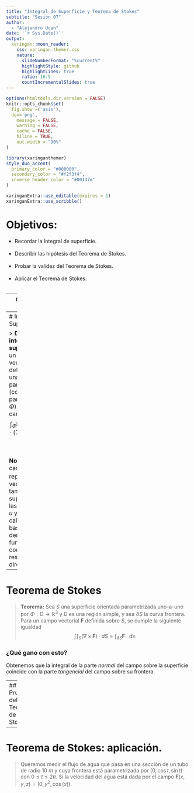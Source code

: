 ```yaml
---
title: "Integral de Superficie y Teorema de Stokes"
subtitle: "Sesión 07"
author: 
  - "Alejandro Ucan"
date: '`r Sys.Date()`'
output:
  xaringan::moon_reader:
    css: xaringan-themer.css
    nature:
      slideNumberFormat: "%current%"
      highlightStyle: github
      highlightLines: true
      ratio: 16:9
      countIncrementalSlides: true
---
```


```r
options(htmltools.dir.version = FALSE)
knitr::opts_chunk$set(
  fig.show =('asis'),
  dev='png',
	message = FALSE,
	warning = FALSE,
	cache = FALSE,
	hiline = TRUE,
	out.width = "90%"
)
```

```r
library(xaringanthemer)
style_duo_accent(
  primary_color = "#000080",
  secondary_color = "#f2f3f4",
  inverse_header_color = "#00147e"
)
```

```r
xaringanExtra::use_editable(expires = 1)
xaringanExtra::use_scribble()
```
# Objetivos:

 * Recordar la Integral de superficie. <br/><br/>
 * Describir las hipótesis del Teorema de Stokes. <br/><br/>
 * Probar la validez del Teorema de Stokes. <br/><br/>
 * Aplicar el Teorema de Stokes. <br/><br/>


---
# Recordar que...

> __Definición:__ Una superficie _paramétrica_ es una función $\Phi:[a,b]\times[c,d]\to \mathbb{R}^3$ con una regla de asignación $$\Phi(u,v)=\left(\phi_1(u,v),\phi_2(u,v),\phi_3(u,v)\right).$$

<br/><br/>

__Ejemplos:__ 
  * Una gráfica de una función $f(x,y)$ es una superficie paramétrica, cuya parametrización es $(u,v,f(u,v))$ donde $[a,b]\times[c,d]$ es el dominio de la función $f$. <br/><br/>
  
  * El casco esférico del norte es una superficie paramétrica, cuya parametrización es $$(\cos(\theta)\sin(\phi),\sin(\theta)\sin(\phi),\cos(\phi))$$ donde $\theta\in[0,2\pi)$ y $\phi\in[0,\pi/2].$

---
# Integral de Superficie.

> __Definición:__ La __integral de superficie__ de un campo vectorial $\mathbf{F}$ definido sobre una superficie paramétrica $S$ (con parametrización $\Phi$) es la cantidad: $$\int_\Phi \mathbf{F}\cdot dS = {\int\!\int}_D \mathbf{F}\cdot \left(T_u \times T_v\right) du dv.$$

<br/><br/>
__Nota:__ en este caso $T_u$ y $T_v$ representan los vectores tangentes a la superficie en las direcciones $u$ y $v.$ Para calcularlos basta con derivar cada función coordenada respecto a la dirección.

---
# Teorema de Stokes

> __Teorema:__ Sea $S$ una superficie orientada parametrizada uno-a-uno por $\Phi:D\to\mathbb{R}^3$ y $D$ es una región simple, y sea $\partial S$ la curva frontera. Para un campo vectorial $\mathbf{F}$ definida sobre $S,$ se cumple la siguiente igualdad $${\int\!\int}_S (\nabla\times \mathbf{F})\cdot dS = \int_{\partial S} \mathbf{F}\cdot ds.$$

### ¿Qué gano con esto?

Obtenemos que la integral de la parte _normal_ del campo sobre la superficie coincide con la parte _tangencial_ del campo sobre su frontera.

---
## Prueba del Teorema de Stokes.

---
# Teorema de Stokes: aplicación.

> Queremos medir el flujo de agua que pasa en una sección de un tubo de radio 10 $m$ y cuya frontera está parametrizada por $(0,\cos t, \sin t)$ con $0\leq t\leq 2\pi.$ Si la velocidad del agua está dada por el campo $\mathbf{F}(x,y,z)=(0,y^2,\cos(x)).$

